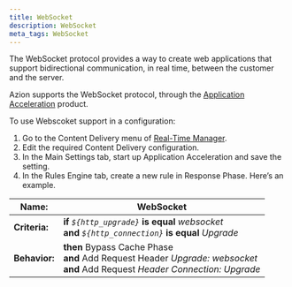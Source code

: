 ```yaml
---
title: WebSocket
description: WebSocket
meta_tags: WebSocket 
---
```


The WebSocket protocol provides a way to create web applications that support bidirectional communication, in real time, between the customer and the server.

Azion supports the WebSocket protocol, through the [Application Acceleration](/en/documentation/products/edge-application/application-acceleration/) product.

To use Webscoket support in a configuration:

1. Go to the Content Delivery menu of [Real-Time Manager](https://manager.azion.com/).
2. Edit the required Content Delivery configuration.
3. In the Main Settings tab, start up Application Acceleration and save the setting.
4. In the Rules Engine tab, create a new rule in Response Phase. Here’s an example.

| **Name:** | WebSocket |
|-----------|-----------|
| **Criteria:** | **if** *`${http_upgrade}`* **is equal** *websocket*<br /> **and** *`${http_connection}`* **is equal** *Upgrade* |
| **Behavior:** | **then** Bypass Cache Phase<br /> **and** Add Request Header *Upgrade: websocket*<br /> **and** Add Request *Header Connection: Upgrade*<br />

